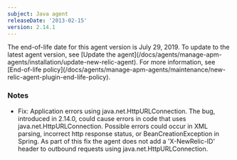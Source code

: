 ```yaml
---
subject: Java agent
releaseDate: '2013-02-15'
version: 2.14.1
---
```


<Callout variant="important">
  The end-of-life date for this agent version is July 29, 2019. To update to the latest agent version, see [Update the agent](/docs/agents/manage-apm-agents/installation/update-new-relic-agent). For more information, see [End-of-life policy](/docs/agents/manage-apm-agents/maintenance/new-relic-agent-plugin-end-life-policy).
</Callout>

### Notes

* Fix: Application errors using java.net.HttpURLConnection. The bug, introduced in 2.14.0, could cause errors in code that uses java.net.HttpURLConnection. Possible errors could occur in XML parsing, incorrect http response status, or BeanCreationException in Spring. As part of this fix the agent does not add a 'X-NewRelic-ID' header to outbound requests using java.net.HttpURLConnection.
